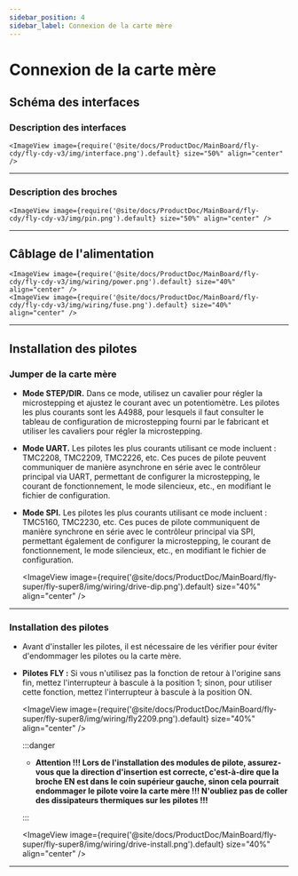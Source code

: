 ```yaml
---
sidebar_position: 4
sidebar_label: Connexion de la carte mère
---
```





# Connexion de la carte mère

## Schéma des interfaces

### Description des interfaces

    <ImageView image={require('@site/docs/ProductDoc/MainBoard/fly-cdy/fly-cdy-v3/img/interface.png').default} size="50%" align="center" />

----

### Description des broches

    <ImageView image={require('@site/docs/ProductDoc/MainBoard/fly-cdy/fly-cdy-v3/img/pin.png').default} size="50%" align="center" />

---

## Câblage de l'alimentation

    <ImageView image={require('@site/docs/ProductDoc/MainBoard/fly-cdy/fly-cdy-v3/img/wiring/power.png').default} size="40%" align="center" />
    <ImageView image={require('@site/docs/ProductDoc/MainBoard/fly-cdy/fly-cdy-v3/img/wiring/fuse.png').default} size="40%" align="center" />

----

## Installation des pilotes

### Jumper de la carte mère

* **Mode STEP/DIR.** Dans ce mode, utilisez un cavalier pour régler la microstepping et ajustez le courant avec un potentiomètre. Les pilotes les plus courants sont les A4988, pour lesquels il faut consulter le tableau de configuration de microstepping fourni par le fabricant et utiliser les cavaliers pour régler la microstepping.
* **Mode UART.** Les pilotes les plus courants utilisant ce mode incluent : TMC2208, TMC2209, TMC2226, etc. Ces puces de pilote peuvent communiquer de manière asynchrone en série avec le contrôleur principal via UART, permettant de configurer la microstepping, le courant de fonctionnement, le mode silencieux, etc., en modifiant le fichier de configuration.
* **Mode SPI.** Les pilotes les plus courants utilisant ce mode incluent : TMC5160, TMC2230, etc. Ces puces de pilote communiquent de manière synchrone en série avec le contrôleur principal via SPI, permettant également de configurer la microstepping, le courant de fonctionnement, le mode silencieux, etc., en modifiant le fichier de configuration.

    <ImageView image={require('@site/docs/ProductDoc/MainBoard/fly-super/fly-super8/img/wiring/drive-dip.png').default} size="40%" align="center" />

----

### Installation des pilotes

* Avant d'installer les pilotes, il est nécessaire de les vérifier pour éviter d'endommager les pilotes ou la carte mère.
* **Pilotes FLY :** Si vous n'utilisez pas la fonction de retour à l'origine sans fin, mettez l'interrupteur à bascule à la position 1; sinon, pour utiliser cette fonction, mettez l'interrupteur à bascule à la position ON.

    <ImageView image={require('@site/docs/ProductDoc/MainBoard/fly-super/fly-super8/img/wiring/fly2209.png').default} size="40%" align="center" />

    :::danger

    * **Attention !!! Lors de l'installation des modules de pilote, assurez-vous que la direction d'insertion est correcte, c'est-à-dire que la broche EN est dans le coin supérieur gauche, sinon cela pourrait endommager le pilote voire la carte mère !!! N'oubliez pas de coller des dissipateurs thermiques sur les pilotes !!!**

    :::

    <ImageView image={require('@site/docs/ProductDoc/MainBoard/fly-super/fly-super8/img/wiring/drive-install.png').default} size="40%" align="center" />


----
